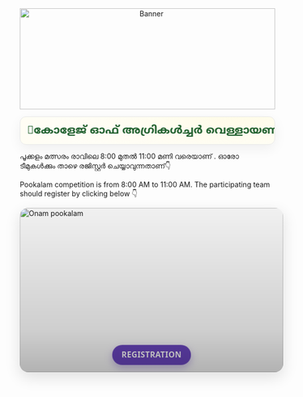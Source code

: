 ```{=html}
<div style="text-align: center; margin-bottom: 1em;">
  <img src="www/banner.webp"
       alt="Banner"
       style="width: 100%; max-height: 200px; object-fit: cover;">
</div>
```
```{=html}
<!-- Onam welcome marquee (HTML-only block for Quarto) -->
<div class="onam-marquee" role="region" aria-label="Onam welcome">
  <div class="onam-track">
    <span>🌼കോളേജ് ഓഫ് അഗ്രികൾച്ചർ വെള്ളായണി സംഘടിപ്പിക്കുന്ന സംയുക്ത ഓണാഘോഷ പരിപാടിയിലേക് സ്വാഗതം 🌼</span>
    <span aria-hidden="true">🌼കോളേജ് ഓഫ് അഗ്രികൾച്ചർ വെള്ളായണി സംഘടിപ്പിക്കുന്ന സംയുക്ത ഓണാഘോഷ പരിപാടിയിലേക് സ്വാഗതം  </span>
  </div>
</div>

<style>
  .onam-marquee{
    overflow:hidden;
    border-radius:12px;
    border:1px solid #e7e7e7;
    background:
      radial-gradient(600px 200px at 85% -20%, #fffbe6 0%, transparent 60%),
      linear-gradient(90deg,#fffdf4,#fff);
    box-shadow:0 8px 24px rgba(0,0,0,.06);
  }
  .onam-track{
    display:flex;
    gap:3rem;
    white-space:nowrap;
    will-change: transform;
    animation:onam-scroll 5s linear infinite;
    padding:.85rem 1rem;
    font-family: "Noto Sans Malayalam", system-ui, -apple-system, "Segoe UI", Roboto, Arial, "Noto Sans", sans-serif;
    font-weight:700;
    font-size:clamp(1rem, 2.4vw, 1.35rem);
    color:#1a5c2a;
  }
  .onam-track:hover{ animation-play-state: paused; } /* pause on hover */
  @keyframes onam-scroll{
    from{ transform: translateX(0); }
    to  { transform: translateX(-50%); } /* duplicate text for seamless loop */
  }
</style>
```   
പൂക്കളം മത്സരം രാവിലെ 8:00 മുതൽ 11:00 മണി വരെയാണ് . ഓരോ ടീമുകൾക്കും താഴെ രജിസ്റ്റർ ചെയ്യാവുന്നതാണ്👇
  
Pookalam competition is from 8:00 AM to 11:00 AM. The participating team should register by clicking below 👇  


```{=html}  
<!-- Responsive Pookalam card — mobile-friendly (Statoberry style) -->
<a class="pookalam-card" href="pookalamreg.html" aria-label="Open registration">
  <picture>
    <!-- serve webp if available, fallback to png/jpg -->
    <source srcset="www/pookalam.webp" type="image/webp">
    <img
      class="pookalam-img"
      src="www/pookalam.webp"
      alt="Onam pookalam"
      loading="lazy"
      decoding="async"
      sizes="(max-width: 480px) 96vw, (max-width: 1024px) 60vw, 480px">
  </picture>
  <span class="pookalam-badge" role="button" tabindex="0">REGISTRATION</span>
</a>

<style>
  :root{
    --sb-ink:#1b1b1b;
    --sb-brand:#6b46c1;         /* statoberry purple vibe */
    --sb-ink-on:#ffffff;
    --sb-card:#ffffff;
    --sb-shadow:0 10px 30px rgba(0,0,0,.12);
    --sb-radius:16px;
  }

  .pookalam-card{
    position:relative;
    display:block;
    width:min(96vw, 520px);
    border-radius:var(--sb-radius);
    overflow:hidden;
    text-decoration:none;
    background:var(--sb-card);
    box-shadow:var(--sb-shadow);
    isolation:isolate;
    /* maintain pleasant aspect on mobile even before image loads */
    aspect-ratio: 16 / 10;
  }

  .pookalam-img{
    position:absolute;
    inset:0;
    width:100%;
    height:100%;
    object-fit:cover;
    transform:scale(1.001); /* avoids subpixel gaps on some browsers */
    transition: transform .45s ease;
    will-change: transform;
  }

  /* gradient veil for legible badge on bright photos (always on mobile) */
  .pookalam-card::after{
    content:"";
    position:absolute; inset:0;
    background: linear-gradient(180deg, rgba(0,0,0,.10) 0%, rgba(0,0,0,.35) 75%, rgba(0,0,0,.55) 100%);
    pointer-events:none;
    opacity:.55;
    transition: opacity .35s ease;
  }

  /* registration badge (touch friendly) */
  .pookalam-badge{
    position:absolute;
    left:50%; bottom:14px;
    transform:translateX(-50%);
    display:inline-flex;
    align-items:center; justify-content:center;
    padding:.70rem 1.1rem;
    border-radius:999px;
    font:600 0.98rem/1 system-ui, -apple-system, "Segoe UI", Inter, Roboto, Arial, sans-serif;
    letter-spacing:.02em;
    color:var(--sb-ink-on);
    background:var(--sb-brand);
    box-shadow:0 6px 16px rgba(107,70,193,.35);
    border:1px solid rgba(255,255,255,.18);
    transition: transform .2s ease, box-shadow .2s ease, background .2s ease;
    user-select:none;
  }

  /* bigger tap target on small screens */
  @media (max-width: 520px){
    .pookalam-badge{ padding:.85rem 1.2rem; font-size:1.02rem; bottom:12px; }
  }

  /* hover/focus states (desktop) */
  .pookalam-card:hover .pookalam-img,
  .pookalam-card:focus-visible .pookalam-img{ transform:scale(1.05); }
  .pookalam-card:hover::after,
  .pookalam-card:focus-visible::after{ opacity:.35; }
  .pookalam-card:hover .pookalam-badge,
  .pookalam-card:focus-visible .pookalam-badge{
    box-shadow:0 10px 26px rgba(107,70,193,.45);
    transform:translateX(-50%) translateY(-1px);
  }

  /* optional: show center overlay text on larger screens when hovering */
  @media (hover:hover) and (pointer:fine){
    .pookalam-badge{
      bottom:16px;
    }
    .pookalam-card:hover .pookalam-badge{
      bottom:50%; transform:translate(-50%, 50%); /* center on hover */
      padding:1rem 1.4rem; font-size:1.05rem;
    }
  }

  /* accessibility: respect reduced motion */
  @media (prefers-reduced-motion: reduce){
    .pookalam-img,
    .pookalam-card::after,
    .pookalam-badge{ transition:none !important; }
  }
</style>
```
